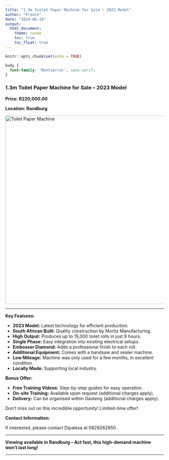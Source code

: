 ```yaml
---
title: "1.3m Toilet Paper Machine for Sale – 2023 Model"
author: "Franco"
date: "2024-06-19"
output:
  html_document:
    theme: cosmo
    toc: true
    toc_float: true
---
```


```r
knitr::opts_chunk$set(echo = TRUE)
```



```css
body {
  font-family: 'Montserrat', sans-serif;
}
```

### 1.3m Toilet Paper Machine for Sale – 2023 Model

**Price: R220,000.00**

**Location: Randburg**

<img src="https://drive.google.com/uc?export=view&id=13H4DV1O1RaNStpjUb8Oyn0TaczFOrzAS" alt="Toilet Paper Machine" width="600" />



---

**Key Features:**

- **2023 Model:** Latest technology for efficient production.
- **South African Built:** Quality construction by Moritz Manufacturing.
- **High Output:** Produces up to 15,000 toilet rolls in just 9 hours.
- **Single Phase:** Easy integration into existing electrical setups.
- **Embosser Diamond:** Adds a professional finish to each roll.
- **Additional Equipment:** Comes with a bandsaw and sealer machine.
- **Low Mileage:** Machine was only used for a few months, in excellent condition.
- **Locally Made:** Supporting local industry.

**Bonus Offer:**

- **Free Training Videos:** Step-by-step guides for easy operation.
- **On-site Training:** Available upon request (additional charges apply).
- **Delivery:** Can be organised within Gauteng (additional charges apply).

Don't miss out on this incredible opportunity! Limited-time offer!

**Contact Information:**

If interested, please contact Dipalesa at 0828282650 .

---

**Viewing available in Randburg – Act fast, this high-demand machine won't last long!**

---




